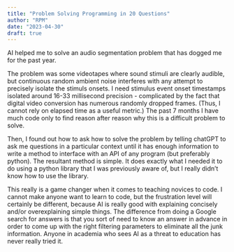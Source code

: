 ```yaml
---
title: "Problem Solving Programming in 20 Questions"
author: "RPM"
date: "2023-04-30"
draft: true
---
```


AI helped me to solve an audio segmentation problem that has dogged me for the past year. 

The problem was some videotapes where sound stimuli are clearly audible, but continuous random ambient noise interferes with any attempt to precisely isolate the stimuls onsets. I need stimulus event onset timestamps isolated around 16-33 millisecond precision - complicated by the fact that digital video conversion has numerous randomly dropped frames. (Thus, I cannot rely on elapsed time as a useful metric.) The past 7 months I have much code only to find reason after reason why this is a difficult problem to solve.

Then, I found out how to ask how to solve the problem by telling chatGPT to ask me questions in a particular context until it has enough information to write a method to interface with an API of any program (but preferably python). The resultant method is simple. It does exactly what I needed it to do using a python library that I was previously aware of, but I really didn't know how to use the library. 

This really is a game changer when it comes to teaching novices to code. I cannot make anyone want to learn to code, but the frustration level will certainly be different, because AI is really good with explaining concisely and/or overexplaining simple things. The difference from doing a Google search for answers is that you sort of need to know an answer in advance in order to come up with the right filtering parameters to eliminate all the junk information. Anyone in academia who sees AI as a threat to education has never really tried it. 
